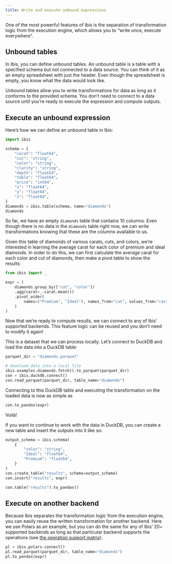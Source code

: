 ```yaml
---
title: Write and execute unbound expressions
---
```


One of the most powerful features of Ibis is the separation of transformation
logic from the execution engine, which allows you to "write once, execute
everywhere".

## Unbound tables

In Ibis, you can define unbound tables. An unbound table is a table with a
specified schema but not connected to a data source. You can think of it as an
empty spreadsheet with just the header. Even though the spreadsheet is empty,
you know what the data would look like.

Unbound tables allow you to write transformations for data as long as it
conforms to the provided schema. You don't need to connect to a data source
until you're ready to execute the expression and compute outputs.

## Execute an unbound expression

Here's how we can define an unbound table in Ibis:

```python
import ibis

schema = {
    "carat": "float64",
    "cut": "string",
    "color": "string",
    "clarity": "string",
    "depth": "float64",
    "table": "float64",
    "price": "int64",
    "x": "float64",
    "y": "float64",
    "z": "float64",
}
diamonds = ibis.table(schema, name="diamonds")
diamonds
```

So far, we have an empty `diamonds` table that contains 10 columns. Even though
there is no data in the `diamonds` table right now, we can write
transformations knowing that these are the columns available to us.

Given this table of diamonds of various carats, cuts, and colors, we're
interested in learning the average carat for each color of premium and ideal
diamonds. In order to do this, we can first calculate the average carat for
each color and cut of diamonds, then make a pivot table to show the results:

```python
from ibis import _

expr = (
    diamonds.group_by(["cut", "color"])
    .agg(carat=_.carat.mean())
    .pivot_wider(
        names=("Premium", "Ideal"), names_from="cut", values_from="carat", names_sort=True, values_agg="mean"
    )
)
```

Now that we're ready to compute results, we can connect to any of Ibis'
supported backends. This feature logic can be reused and you don't need to
modify it again!

This is a dataset that we can process locally. Let's connect to DuckDB and load
the data into a DuckDB table:

```python
parquet_dir = "diamonds.parquet"

# download data into a local file
ibis.examples.diamonds.fetch().to_parquet(parquet_dir)
con = ibis.duckdb.connect()
con.read_parquet(parquet_dir, table_name="diamonds")
```

Connecting to this DuckDB table and executing the transformation on the loaded
data is now as simple as

```python
con.to_pandas(expr)
```

Voilà!

If you want to continue to work with the data in DuckDB, you can create a new
table and insert the outputs into it like so:

```python
output_schema = ibis.schema(
    {
        "color": "string",
        "Ideal": "float64",
        "Premium": "float64",
    }
)
con.create_table("results", schema=output_schema)
con.insert("results", expr)

con.table("results").to_pandas()
```

## Execute on another backend

Because Ibis separates the transformation logic from the execution engine, you
can easily reuse the written transformation for another backend. Here we use
Polars as an example, but you can do the same for any of Ibis' 20+ supported
backends as long as that particular backend supports the operations
(see [the operation support matrix](../../support_matrix.qmd)).

```python
pl = ibis.polars.connect()
pl.read_parquet(parquet_dir, table_name="diamonds")
pl.to_pandas(expr)
```
